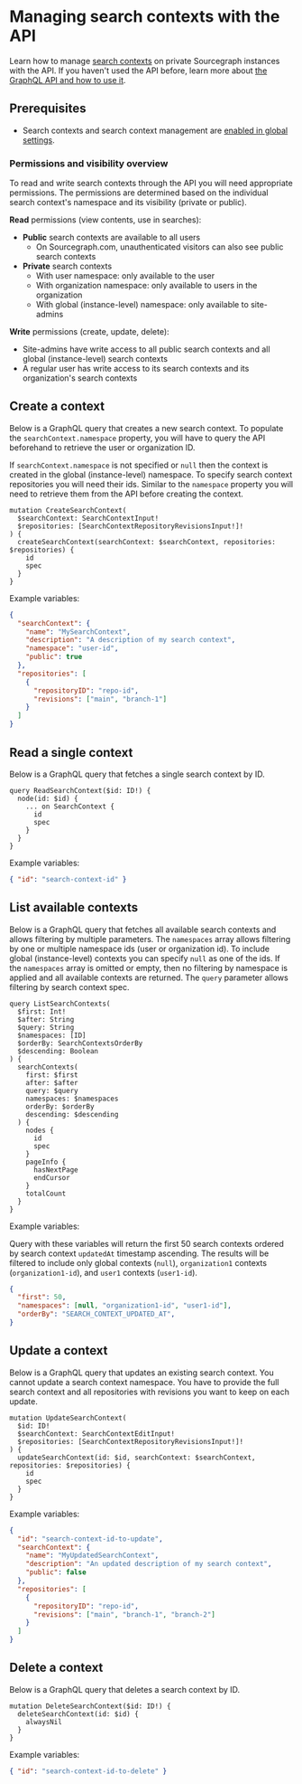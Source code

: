 # Managing search contexts with the API

Learn how to manage [search contexts](/code-search/working/search_contexts) on private Sourcegraph instances with the API. If you haven't used the API before, learn more about [the GraphQL API and how to use it](/api/graphql/).

## Prerequisites

* Search contexts and search context management are [enabled in global settings](/code-search/features#search-contexts).

### Permissions and visibility overview

To read and write search contexts through the API you will need appropriate permissions. The permissions are determined based on the individual search context's namespace and its visibility (private or public).

**Read** permissions (view contents, use in searches):

* **Public** search contexts are available to all users
  * On Sourcegraph.com, unauthenticated visitors can also see public search contexts
* **Private** search contexts
  * With user namespace: only available to the user
  * With organization namespace: only available to users in the organization
  * With global (instance-level) namespace: only available to site-admins

**Write** permissions (create, update, delete):

* Site-admins have write access to all public search contexts and all global (instance-level) search contexts
* A regular user has write access to its search contexts and its organization's search contexts

## Create a context

Below is a GraphQL query that creates a new search context. To populate the `searchContext.namespace` property, you will have to query the API beforehand to retrieve the user or organization ID.

If `searchContext.namespace` is not specified or `null` then the context is created in the global (instance-level) namespace.
To specify search context repositories you will need their ids. Similar to the `namespace` property you will need to retrieve them from the API before creating the context.

```gql
mutation CreateSearchContext(
  $searchContext: SearchContextInput!
  $repositories: [SearchContextRepositoryRevisionsInput!]!
) {
  createSearchContext(searchContext: $searchContext, repositories: $repositories) {
    id
    spec
  }
}
```

Example variables:

```json
{
  "searchContext": {
    "name": "MySearchContext",
    "description": "A description of my search context",
    "namespace": "user-id",
    "public": true
  },
  "repositories": [
    {
      "repositoryID": "repo-id",
      "revisions": ["main", "branch-1"]
  	}
  ]
}
```

## Read a single context

Below is a GraphQL query that fetches a single search context by ID.

```gql
query ReadSearchContext($id: ID!) {
  node(id: $id) {
    ... on SearchContext {
      id
      spec
    }
  }
}
```

Example variables:

```json
{ "id": "search-context-id" }
```

## List available contexts

Below is a GraphQL query that fetches all available search contexts and allows filtering by multiple parameters. The `namespaces` array allows filtering by one or multiple namespace ids (user or organization id).
To include global (instance-level) contexts you can specify `null` as one of the ids. If the `namespaces` array is omitted or empty, then no filtering by namespace is applied and all available contexts are returned.
The `query` parameter allows filtering by search context spec.

```gql
query ListSearchContexts(
  $first: Int!
  $after: String
  $query: String
  $namespaces: [ID]
  $orderBy: SearchContextsOrderBy
  $descending: Boolean
) {
  searchContexts(
    first: $first
    after: $after
    query: $query
    namespaces: $namespaces
    orderBy: $orderBy
    descending: $descending
  ) {
    nodes {
      id
      spec
    }
    pageInfo {
      hasNextPage
      endCursor
    }
    totalCount
  }
}
```

Example variables:

Query with these variables will return the first 50 search contexts ordered by search context `updatedAt` timestamp ascending. The results will be filtered to include only
global contexts (`null`), `organization1` contexts (`organization1-id`), and `user1` contexts (`user1-id`).

```json
{
  "first": 50,
  "namespaces": [null, "organization1-id", "user1-id"],
  "orderBy": "SEARCH_CONTEXT_UPDATED_AT",
}
```


## Update a context

Below is a GraphQL query that updates an existing search context. You cannot update a search context namespace.
You have to provide the full search context and all repositories with revisions you want to keep on each update.

```gql
mutation UpdateSearchContext(
  $id: ID!
  $searchContext: SearchContextEditInput!
  $repositories: [SearchContextRepositoryRevisionsInput!]!
) {
  updateSearchContext(id: $id, searchContext: $searchContext, repositories: $repositories) {
    id
    spec
  }
}
```

Example variables:

```json
{
  "id": "search-context-id-to-update",
  "searchContext": {
    "name": "MyUpdatedSearchContext",
    "description": "An updated description of my search context",
    "public": false
  },
  "repositories": [
    {
      "repositoryID": "repo-id",
      "revisions": ["main", "branch-1", "branch-2"]
  	}
  ]
}
```

## Delete a context

Below is a GraphQL query that deletes a search context by ID.

```gql
mutation DeleteSearchContext($id: ID!) {
  deleteSearchContext(id: $id) {
    alwaysNil
  }
}
```

Example variables:

```json
{ "id": "search-context-id-to-delete" }
```
